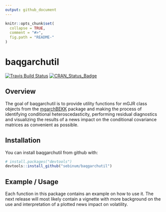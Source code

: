 ```yaml
---
output: github_document
---
```


<!-- README.md is generated from README.Rmd. Please edit that file -->

```r
knitr::opts_chunk$set(
  collapse = TRUE,
  comment = "#>",
  fig.path = "README-"
)
```

# baqgarchutil

[![Travis Build Status](https://api.travis-ci.org/sebinum/baqgarchutil.svg?branch=master)](https://travis-ci.org/sebinum/baqgarchutil)
[![CRAN_Status_Badge](http://www.r-pkg.org/badges/version/baqgarchutil)](https://cran.r-project.org/package=baqgarchutil)

## Overview

The goal of baqgarchutil is to provide utility functions for mGJR class 
objects from the 
[mgarchBEKK](https://cran.r-project.org/web/packages/mgarchBEKK/index.html) 
package and making the process of identifying conditional heteroscedasticity, 
performing residual diagnostics and visualizing the results of a news impact 
on the conditional covariance matrices as convenient as possible.

## Installation

You can install baqgarchutil from github with:

```r
# install.packages("devtools")
devtools::install_github("sebinum/baqgarchutil")
```

## Example / Usage

Each function in this package contains an example on how to use it. The next
release will most likely contain a vignette with more background on the use
and interpretation of a plotted news impact on volatility.
